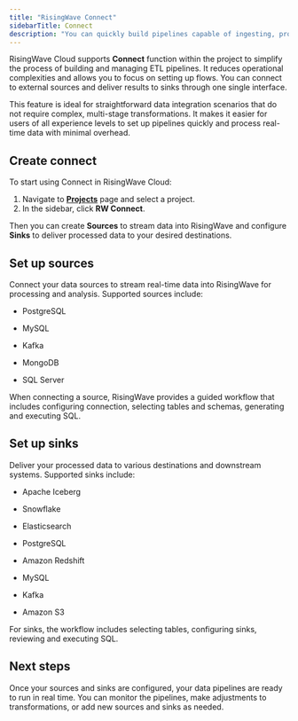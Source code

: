 ```yaml
---
title: "RisingWave Connect"
sidebarTitle: Connect
description: "You can quickly build pipelines capable of ingesting, processing, and delivering real-time data."
---
```


RisingWave Cloud supports **Connect** function within the project to simplify the process of building and managing ETL pipelines. It reduces operational complexities and allows you to focus on setting up flows. You can connect to external sources and deliver results to sinks through one single interface.

This feature is ideal for straightforward data integration scenarios that do not require complex, multi-stage transformations. It makes it easier for users of all experience levels to set up pipelines quickly and process real-time data with minimal overhead.

## Create connect

To start using Connect in RisingWave Cloud:

1. Navigate to [**Projects**](https://cloud.risingwave.com/project/home/) page and select a project.
2. In the sidebar, click **RW Connect**.

Then you can create **Sources** to stream data into RisingWave and configure **Sinks** to deliver processed data to your desired destinations.

## Set up sources

Connect your data sources to stream real-time data into RisingWave for processing and analysis. Supported sources include:

- PostgreSQL

- MySQL

- Kafka

- MongoDB

- SQL Server

When connecting a source, RisingWave provides a guided workflow that includes configuring connection, selecting tables and schemas, generating and executing SQL.

## Set up sinks

Deliver your processed data to various destinations and downstream systems. Supported sinks include:

- Apache Iceberg

- Snowflake

- Elasticsearch

- PostgreSQL

- Amazon Redshift

- MySQL

- Kafka

- Amazon S3

For sinks, the workflow includes selecting tables, configuring sinks, reviewing and executing SQL.

## Next steps

Once your sources and sinks are configured, your data pipelines are ready to run in real time. You can monitor the pipelines, make adjustments to transformations, or add new sources and sinks as needed.
